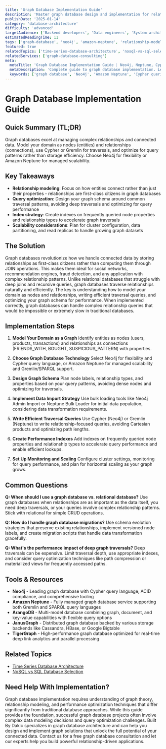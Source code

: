 ```yaml
---
title: 'Graph Database Implementation Guide'
description: 'Master graph database design and implementation for relationship-heavy applications using Neo4j, Amazon Neptune, and other graph technologies.'
publishDate: '2025-01-14'
category: 'database-architecture'
difficulty: 'advanced'
targetAudience: ['Backend developers', 'Data engineers', 'System architects']
estimatedReadingTime: 11
tags: ['graph-database', 'neo4j', 'amazon-neptune', 'relationship-modeling', 'cypher']
featured: true
relatedTopics: ['time-series-database-architecture', 'nosql-vs-sql-selection']
relatedServices: ['graph-database-consulting']
meta:
  metaTitle: 'Graph Database Implementation Guide | Neo4j, Neptune, Cypher'
  metaDescription: 'Complete guide to graph database implementation. Learn data modeling, Cypher queries, and best practices for relationship-heavy applications.'
  keywords: ['graph database', 'Neo4j', 'Amazon Neptune', 'Cypher queries', 'graph modeling']
---
```


# Graph Database Implementation Guide

## Quick Summary (TL;DR)

Graph databases excel at managing complex relationships and connected data. Model your domain as nodes (entities) and relationships (connections), use Cypher or Gremlin for traversals, and optimize for query patterns rather than storage efficiency. Choose Neo4j for flexibility or Amazon Neptune for managed scalability.

## Key Takeaways

- **Relationship modeling**: Focus on how entities connect rather than just their properties - relationships are first-class citizens in graph databases
- **Query optimization**: Design your graph schema around common traversal patterns, avoiding deep traversals and optimizing for query performance
- **Index strategy**: Create indexes on frequently queried node properties and relationship types to accelerate graph traversals
- **Scalability considerations**: Plan for cluster configuration, data partitioning, and read replicas to handle growing graph datasets

## The Solution

Graph databases revolutionize how we handle connected data by storing relationships as first-class citizens rather than computing them through JOIN operations. This makes them ideal for social networks, recommendation engines, fraud detection, and any application with complex relationship patterns. Unlike relational databases that struggle with deep joins and recursive queries, graph databases traverse relationships naturally and efficiently. The key is understanding how to model your domain as nodes and relationships, writing efficient traversal queries, and optimizing your graph schema for performance. When implemented correctly, graph databases can handle complex relationship queries that would be impossible or extremely slow in traditional databases.

## Implementation Steps

1. **Model Your Domain as a Graph**
   Identify entities as nodes (users, products, transactions) and relationships as connections (FRIENDS_WITH, BOUGHT, SUSPICIOUS_PATTERN) with properties.

2. **Choose Graph Database Technology**
   Select Neo4j for flexibility and Cypher query language, or Amazon Neptune for managed scalability and Gremlin/SPARQL support.

3. **Design Graph Schema**
   Plan node labels, relationship types, and properties based on your query patterns, avoiding dense nodes and optimizing for traversals.

4. **Implement Data Import Strategy**
   Use bulk loading tools like Neo4j Admin Import or Neptune Bulk Loader for initial data population, considering data transformation requirements.

5. **Write Efficient Traversal Queries**
   Use Cypher (Neo4j) or Gremlin (Neptune) to write relationship-focused queries, avoiding Cartesian products and optimizing path lengths.

6. **Create Performance Indexes**
   Add indexes on frequently queried node properties and relationship types to accelerate query performance and enable efficient lookups.

7. **Set Up Monitoring and Scaling**
   Configure cluster settings, monitoring for query performance, and plan for horizontal scaling as your graph grows.

## Common Questions

**Q: When should I use a graph database vs. relational database?**
Use graph databases when relationships are as important as the data itself, you need deep traversals, or your queries involve complex relationship patterns. Stick with relational for simple CRUD operations.

**Q: How do I handle graph database migrations?**
Use schema evolution strategies that preserve existing relationships, implement versioned node labels, and create migration scripts that handle data transformation gracefully.

**Q: What's the performance impact of deep graph traversals?**
Deep traversals can be expensive. Limit traversal depth, use appropriate indexes, and consider query optimization techniques like path compression or materialized views for frequently accessed paths.

## Tools & Resources

- **Neo4j** - Leading graph database with Cypher query language, ACID compliance, and comprehensive tooling
- **Amazon Neptune** - Fully managed graph database service supporting both Gremlin and SPARQL query languages
- **ArangoDB** - Multi-model database combining graph, document, and key-value capabilities with flexible query options
- **JanusGraph** - Distributed graph database backed by various storage backends like Cassandra, HBase, or Google Bigtable
- **TigerGraph** - High-performance graph database optimized for real-time deep link analytics and parallel processing

## Related Topics

- [Time Series Database Architecture](/topics/time-series-database-architecture)
- [NoSQL vs SQL Database Selection](/topics/nosql-vs-sql-selection)

## Need Help With Implementation?

Graph database implementation requires understanding of graph theory, relationship modeling, and performance optimization techniques that differ significantly from traditional database approaches. While this guide provides the foundation, successful graph database projects often involve complex data modeling decisions and query optimization challenges. Built By Dakic specializes in graph database architecture and can help you design and implement graph solutions that unlock the full potential of your connected data. Contact us for a free graph database consultation and let our experts help you build powerful relationship-driven applications.
